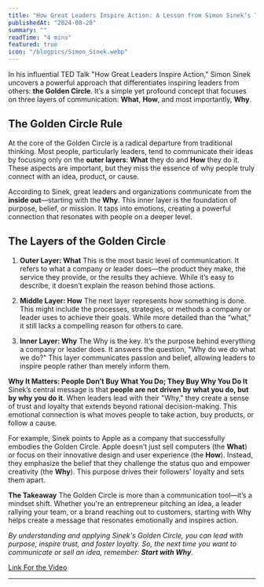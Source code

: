 ```yaml
---
title: "How Great Leaders Inspire Action: A Lesson from Simon Sinek’s TED Talk"
publishedAt: "2024-08-20"
summary: ""
readTime: "4 mins"
featured: true
icon: "/blogpics/Simon_Sinek.webp"
---
```


In his influential TED Talk "How Great Leaders Inspire Action," Simon Sinek uncovers a powerful approach that differentiates inspiring leaders from others: **the Golden Circle**. It’s a simple yet profound concept that focuses on three layers of communication: **What**, **How**, and most importantly, **Why**.

## **The Golden Circle Rule**
At the core of the Golden Circle is a radical departure from traditional thinking. Most people, particularly leaders, tend to communicate their ideas by focusing only on the **outer layers**: **What** they do and **How** they do it. These aspects are important, but they miss the essence of why people truly connect with an idea, product, or cause.

According to Sinek, great leaders and organizations communicate from the **inside out**—starting with the **Why**. This inner layer is the foundation of purpose, belief, or mission. It taps into emotions, creating a powerful connection that resonates with people on a deeper level.

## The Layers of the Golden Circle
   1. **Outer Layer: What**
This is the most basic level of communication. It refers to what a company or leader does—the product they make, the service they provide, or the results they achieve. While it’s easy to describe, it doesn’t explain the reason behind those actions.

   2. **Middle Layer: How**
The next layer represents how something is done. This might include the processes, strategies, or methods a company or leader uses to achieve their goals. While more detailed than the “what,” it still lacks a compelling reason for others to care.

   3. **Inner Layer: Why**
The Why is the key. It’s the purpose behind everything a company or leader does. It answers the question, "Why do we do what we do?" This layer communicates passion and belief, allowing leaders to inspire people rather than merely inform them.

**Why It Matters: People Don’t Buy What You Do; They Buy Why You Do It**
Sinek’s central message is that **people are not driven by what you do, but by why you do it**. When leaders lead with their "Why," they create a sense of trust and loyalty that extends beyond rational decision-making. This emotional connection is what moves people to take action, buy products, or follow a cause.

For example, Sinek points to Apple as a company that successfully embodies the Golden Circle. Apple doesn’t just sell computers (the **What**) or focus on their innovative design and user experience (the **How**). Instead, they emphasize the belief that they challenge the status quo and empower creativity (the **Why**). This purpose drives their followers' loyalty and sets them apart.

**The Takeaway**
The Golden Circle is more than a communication tool—it’s a mindset shift. Whether you're an entrepreneur pitching an idea, a leader rallying your team, or a brand reaching out to customers, starting with Why helps create a message that resonates emotionally and inspires action.

_By understanding and applying Sinek's Golden Circle, you can lead with purpose, inspire trust, and foster loyalty. So, the next time you want to communicate or sell an idea, remember: **Start with Why**._

[Link For the Video](https://youtu.be/qp0HIF3SfI4?si=ryg4FloLt94P5ior)




---


